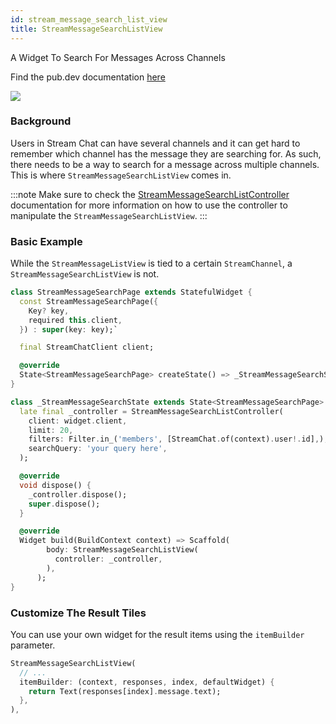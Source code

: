 ```yaml
---
id: stream_message_search_list_view
title: StreamMessageSearchListView
---
```


A Widget To Search For Messages Across Channels

Find the pub.dev documentation [here](https://pub.dev/documentation/stream_chat_flutter/latest/stream_chat_flutter/StreamMessageSearchListView-class.html)

![](../assets/message_search_list_view.png)

### Background

Users in Stream Chat can have several channels and it can get hard to remember which channel has the
message they are searching for. As such, there needs to be a way to search for a message across multiple
channels. This is where `StreamMessageSearchListView` comes in.

:::note
Make sure to check the [StreamMessageSearchListController](../stream_chat_flutter_core/stream_message_search_list_controller.mdx) documentation for more information on how to use the controller to manipulate the `StreamMessageSearchListView`.
:::

### Basic Example

While the `StreamMessageListView` is tied to a certain `StreamChannel`, a `StreamMessageSearchListView` is not.

```dart
class StreamMessageSearchPage extends StatefulWidget {
  const StreamMessageSearchPage({
    Key? key,
    required this.client,
  }) : super(key: key);`

  final StreamChatClient client;

  @override
  State<StreamMessageSearchPage> createState() => _StreamMessageSearchState();
}

class _StreamMessageSearchState extends State<StreamMessageSearchPage> {
  late final _controller = StreamMessageSearchListController(
    client: widget.client,
    limit: 20,
    filters: Filter.in_('members', [StreamChat.of(context).user!.id],),
    searchQuery: 'your query here',
  );

  @override
  void dispose() {
    _controller.dispose();
    super.dispose();
  }

  @override
  Widget build(BuildContext context) => Scaffold(
        body: StreamMessageSearchListView(
          controller: _controller,
        ),
      );
}
```

### Customize The Result Tiles

You can use your own widget for the result items using the `itemBuilder` parameter.

```dart
StreamMessageSearchListView(
  // ...
  itemBuilder: (context, responses, index, defaultWidget) {
    return Text(responses[index].message.text);
  },
),
```
